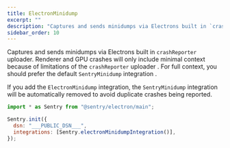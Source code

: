 ```yaml
---
title: ElectronMinidump
excerpt: ""
description: "Captures and sends minidumps via Electrons built in `crashReporter` uploader."
sidebar_order: 10
---
```


Captures and sends minidumps via Electrons built in `crashReporter` uploader. Renderer and GPU crashes will only include minimal context because of limitations of the `crashReporter` uploader . For full context, you should prefer the default `SentryMinidump` integration .

If you add the `ElectronMinidump` integration, the `SentryMinidump` integration will be automatically removed to avoid duplicate crashes being reported.

<SignInNote />

```javascript
import * as Sentry from "@sentry/electron/main";

Sentry.init({
  dsn: "___PUBLIC_DSN___",
  integrations: [Sentry.electronMinidumpIntegration()],
});
```
